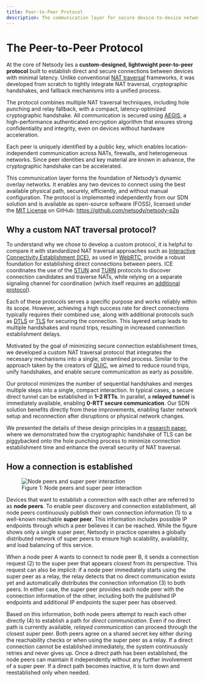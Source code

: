 ```yaml
---
title: Peer-to-Peer Protocol
description: The communication layer for secure device-to-device networking – anywhere
---
```


# The Peer-to-Peer Protocol

At the core of Netsody lies a **custom-designed, lightweight peer-to-peer protocol** built to establish direct and secure connections between devices with minimal latency. Unlike conventional [NAT traversal](https://en.wikipedia.org/wiki/NAT_traversal) frameworks, it was developed from scratch to tightly integrate NAT traversal, cryptographic handshakes, and fallback mechanisms into a unified process.

The protocol combines multiple NAT traversal techniques, including hole punching and relay fallback, with a compact, latency-optimized cryptographic handshake. All communication is secured using [AEGIS](https://datatracker.ietf.org/doc/draft-irtf-cfrg-aegis-aead/), a high-performance authenticated encryption algorithm that ensures strong confidentiality and integrity, even on devices without hardware acceleration.

Each peer is uniquely identified by a public key, which enables location-independent communication across NATs, firewalls, and heterogeneous networks. Since peer identities and key material are known in advance, the cryptographic handshake can be accelerated.

This communication layer forms the foundation of Netsody’s dynamic overlay networks. It enables any two devices to connect using the best available physical path, securely, efficiently, and without manual configuration. The protocol is implemented independently from our SDN solution and is available as open-source software (FOSS), licensed under the [MIT License](https://github.com/netsody/netsody/blob/master/LICENSE) on GitHub: https://github.com/netsody/netsody-p2p

## Why a custom NAT traversal protocol?

To understand why we chose to develop a custom protocol, it is helpful to compare it with standardized NAT traversal approaches such as [Interactive Connectivity Establishment (ICE)](https://en.wikipedia.org/wiki/Interactive_Connectivity_Establishment), as used in [WebRTC](https://en.wikipedia.org/wiki/WebRTC), provide a robust foundation for establishing direct connections between peers. ICE coordinates the use of the [STUN](https://en.wikipedia.org/wiki/STUN) and [TURN](https://en.wikipedia.org/wiki/Traversal_Using_Relays_around_NAT) protocols to discover connection candidates and traverse NATs, while relying on a separate signaling channel for coordination (which itself requires an [additional protocol](https://en.wikipedia.org/wiki/Session_Initiation_Protocol)).

Each of these protocols serves a specific purpose and works reliably within its scope. However, achieving a high success rate for direct connections typically requires their combined use, along with additional protocols such as [DTLS](https://en.wikipedia.org/wiki/Datagram_Transport_Layer_Security) or [TLS](https://en.wikipedia.org/wiki/Transport_Layer_Security) for securing the connection. This layered setup leads to multiple handshakes and round trips, resulting in increased connection establishment delays.

Motivated by the goal of minimizing secure connection establishment times, we developed a custom NAT traversal protocol that integrates the necessary mechanisms into a single, streamlined process. Similar to the approach taken by the creators of [QUIC](https://en.wikipedia.org/wiki/QUIC), we aimed to reduce round trips, unify handshakes, and enable secure communication as early as possible.

Our protocol minimizes the number of sequential handshakes and merges multiple steps into a single, compact interaction. In typical cases, a secure direct tunnel can be established in **1–2 RTTs**. In parallel, a **relayed tunnel** is immediately available, enabling **0-RTT secure communication**.
Our SDN solution benefits directly from these improvements, enabling faster network setup and reconnection after disruptions or physical network changes.

We presented the details of these design principles in a [research paper](https://ieeexplore.ieee.org/abstract/document/10279326), where we demonstrated how the cryptographic handshake of TLS can be piggybacked onto the hole punching process to minimize connection establishment time and enhance the overall security of NAT traversal.

## How a connection is established

<figure style={{ textAlign: 'center' }}>
    <img
        src="/img/netsody-p2p.svg"
        alt="Node peers and super peer interaction"
        style={{
            maxWidth: '700px',
            width: '100%',
            boxShadow: '0 4px 16px rgba(0, 0, 0, 0.15)',
            margin: '1rem auto'
        }}
    />
    <figcaption style={{ textAlign: 'center', color: '#666' }}>
        Figure 1: Node peers and super peer interaction
    </figcaption>
</figure>

Devices that want to establish a connection with each other are referred to as **node peers**. To enable peer discovery and connection establishment, all node peers continuously publish their own connection information (1) to a well-known reachable **super peer**. This information includes possible IP endpoints through which a peer believes it can be reached. While the figure shows only a single super peer, Netsody in practice operates a globally distributed network of super peers to ensure high scalability, availability, and load balancing of this service.

When a node peer A wants to connect to node peer B, it sends a connection request (2) to the super peer that appears closest from its perspective. This request can also be implicit: if a node peer immediately starts using the super peer as a relay, the relay detects that no direct communication exists yet and automatically distributes the connection information (3) to both peers.
In either case, the super peer provides each node peer with the connection information of the other, including both the published IP endpoints and additional IP endpoints the super peer has observed.

Based on this information, both node peers attempt to reach each other directly (4) to establish a path for *direct communication*. Even if no direct path is currently available, _relayed communication_ can proceed through the closest super peer. 
Both peers agree on a shared secret key either during the reachability checks or when using the super peer as a relay. If a direct connection cannot be established immediately, the system continuously retries and never gives up. Once a direct path has been established, the node peers can maintain it independently without any further involvement of a super peer. If a direct path becomes inactive, it is torn down and reestablished only when needed.
